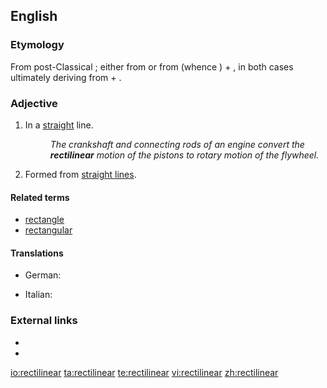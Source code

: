 ==English==

===Etymology===
From post-Classical {{etyl|la|en}}; either from {{term|rectilinearis|rectilīneāris|lang=la}} or from {{term|rectilineus|rectilīneus|lang=la}} (whence {{term|rectiline|lang=en}}) + {{term|-ar|lang=en}}, in both cases ultimately deriving from {{term|rectus||straight|lang=la}} + {{term|linea|līnea|line|lang=la}}.

===Adjective===
{{en-adj}}

# In a [[straight]] line.
#: ''The crankshaft and connecting rods of an engine convert the '''rectilinear''' motion of the pistons to rotary motion of the flywheel.''
# {{geometry|art}} Formed from [[straight line]]s.

====Related terms====
* [[rectangle]]
* [[rectangular]]

====Translations====
{{trans-top|in a straight line}}
* German: {{t-|de|geradlinig}}
{{trans-mid}}
* Italian: {{t-|it|rettilineo}}
{{trans-bottom}}

===External links===
* {{R:Century 1911}}
* {{R:OneLook}}

[[io:rectilinear]]
[[ta:rectilinear]]
[[te:rectilinear]]
[[vi:rectilinear]]
[[zh:rectilinear]]